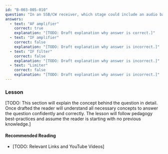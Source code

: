 ```yaml
---
id: "B-003-005-010"
question: "In an SSB/CW receiver, which stage could include an audio band-pass filter?"
answers:
  - text: "AF amplifier"
    correct: true
    explanation: "[TODO: Draft explanation why answer is correct.]"
  - text: "IF amplifier"
    correct: false
    explanation: "[TODO: Draft explanation why answer is incorrect.]"
  - text: "IF filter"
    correct: false
    explanation: "[TODO: Draft explanation why answer is incorrect.]"
  - text: "Limiter"
    correct: false
    explanation: "[TODO: Draft explanation why answer is incorrect.]"
---
```


### Lesson

[TODO: This section will explain the concept behind the question in detail. Once drafted the reader will understand all necessary concepts to answer the question confidently and correctly. The lesson will follow pedagogy best-practices and assume the reader is starting with no previous knowledge.]

#### Recommended Reading

- [TODO: Relevant Links and YouTube Videos]
